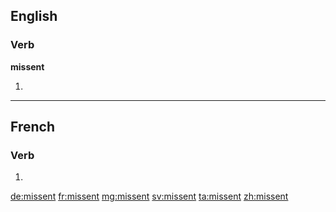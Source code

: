==English==

===Verb===
'''missent'''

# {{en-past of|missend}}

----

==French==

===Verb===
{{fr-verb-form}}

# {{conjugation of|mettre||3|p|imperf|sub|lang=fr}}

[[de:missent]]
[[fr:missent]]
[[mg:missent]]
[[sv:missent]]
[[ta:missent]]
[[zh:missent]]